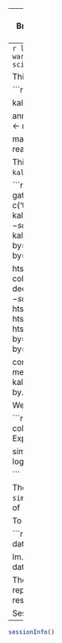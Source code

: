 
---
title: "Comparison of Kallisto and Tophat/HTSeq"
author: "Dave Bridges"
date: "September 3, 2015"
output:
  html_document:
    keep_md: true
---
```r
library(knitr)
opts_chunk$set(fig.path='figures/',
               echo=FALSE, warning=FALSE, message=FALSE,dev=c('png','pdf'))
options(digits=3, scipen=8)
```

This script was most recently run on `r date()`.

```r
kallisto.file <- "TPM Table.csv"
htseq.file <- "Normalized Counts.csv"

kallisto.data <- read.csv(kallisto.file)
htseq.data <- read.csv(htseq.file)

annotation.filename <- "ENSEMBL Annotation - Transcripts.csv"
annotation <- read.csv(annotation.filename, row.names="X")

mapping.filename <- "../sample-mapping.csv"
mapping.data <- read.csv(mapping.filename)
```

This script compares the normalzied counds in `r htseq.file` and `r kallisto.file`.

```r
library(tidyr)
library(dplyr)
kallisto.data.long <- 
  kallisto.data %>%
  gather(sample, X) 
colnames(kallisto.data.long) <- c('transcript','sample','expression')
#remove decimal from transcript id
kallisto.data.long$transcript <- sapply(strsplit(as.character(kallisto.data.long$transcript), "\\."),"[",1)
kallisto.annotated <-
  kallisto.data.long %>%
  inner_join(mapping.data, by=c('sample'='Barcode')) %>%
  inner_join(annotation, by=c('transcript'='ensembl_transcript_id'))

htseq.data.long <-   
  htseq.data %>%
  gather(sample, X) 
colnames(htseq.data.long) <- c('gene','sample','expression')
#remove decimal from transcript id
htseq.data.long$gene <- sapply(strsplit(as.character(htseq.data.long$gene), "\\."),"[",1)
htseq.data.long$sample <- gsub("\\.", "-", htseq.data.long$sample)
htseq.data.long$sample <- substring(htseq.data.long$sample,2)
htseq.annotated <-
  htseq.data.long %>%
  inner_join(mapping.data, by=c('sample'='SampleID')) %>%
  inner_join(annotation, by=c('gene'='ensembl_gene_id'))

combined.data <- merge(htseq.annotated[1:100000,c('gene','expression')],
                       kallisto.annotated[1:100000,c('transcript','ensembl_gene_id','expression')], 
                       by.x='gene', by.y='ensembl_gene_id')
```

We combined the htseq and kallisto data by the annotated gene.

```r
with(combined.data, plot(log(expression.x+1), log(expression.y+1), col="#00000001", pch=19, las=1,
                         xlab='HTseq Expression', 
                         ylab="Kallisto Expression", 
                         main="Log Expression Between Count Algorithms"))

simple.cor <- with(combined.data, cor.test(log(expression.x+1), log(expression.y+1)))

```

The correlation between kallisto expression and htseq expression is `r simple.cor$estimate` with a R2 of `r simple.cor$estimate^2` and a p-value of `r simple.cor$p.value`.

To do a more in depth analysis we constructed a linear model

```r
lm.simple <- lm(log(expression.x+1)~log(expression.y+1), data=combined.data)
par(mfrow=c(2,2))
plot(lm.simple)

lm.gene <- lm(log(expression.x+1)~log(expression.y+1) + gene, data=combined.data)
anova(lm.simple,lm.gene)
```

There did not appear to be a systematic bias for under or over representation of higher or lower transcripts the correlation betwen residuals an

Session Information
---------------------

```r
sessionInfo()
```